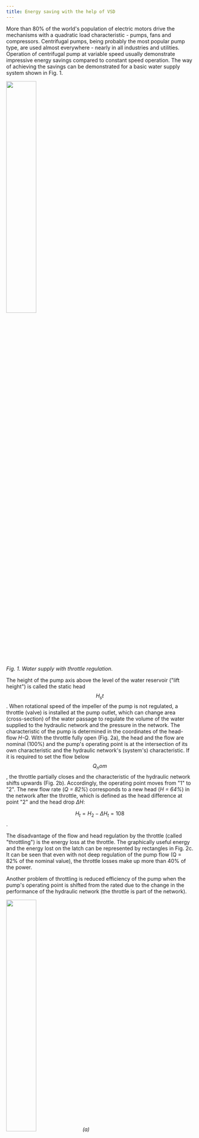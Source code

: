 ```yaml
---
title: Energy saving with the help of VSD
---
```


More than 80% of the world's population of electric motors drive the mechanisms with a quadratic load characteristic - pumps, fans and compressors. Centrifugal pumps, being probably the most popular pump type, are used almost everywhere - nearly in all industries and utilities. Operation of centrifugal pump at variable speed usually demonstrate impressive energy savings compared to constant speed operation. The way of achieving the savings can be demonstrated for a basic water supply system shown in Fig. 1.


<img src={PumpImage.src} width="40%" height="40%" />

_Fig. 1. Water supply with throttle regulation_.

The height of the pump axis above the level of the water reservoir ("lift height") is called the static head $$H_st$$.
When rotational speed of the impeller of the pump is not regulated, a throttle (valve) is installed at the pump outlet, which can change area (cross-section) of the water passage to regulate the volume of the water supplied to the hydraulic network and the pressure in the network.
The characteristic of the pump is determined in the coordinates of the head-flow _H-Q_. With the throttle fully open (Fig. 2a), the head and the flow are nominal (100%) and the pump's operating point is at the intersection of its own characteristic and the hydraulic network's (system's) characteristic.
If it is required to set the flow below $$Q_nom$$, the throttle partially closes and the characteristic of the hydraulic network shifts upwards (Fig. 2b). Accordingly, the operating point moves from "1" to "2". The new flow rate (_Q = 82%_) corresponds to a new head (_H = 64%_) in the network after the throttle, which is defined as the head difference at point "2" and the head drop _ΔH_:

$$H_t=H_2-ΔH_t=108%-44%=64%$$.

The disadvantage of the flow and head regulation by the throttle (called "throttling") is the energy loss at the throttle. The graphically useful energy and the energy lost on the latch can be represented by rectangles in Fig. 2c. It can be seen that even with not deep regulation of the pump flow (Q = 82% of the nominal value), the throttle losses make up more than 40% of the power.

Another problem of throttling is reduced efficiency of the pump when the pump's operating point is shifted from the rated due to the change in the performance of the hydraulic network (the throttle is part of the network).


<img src={Pump_charsImage.src} width="40%" height="40%" /> _(a)_


<img src={Pump_chars2Image.src} width="40%" height="40%" /> _(b)_


<img src={Pump_chars_energiesImage.src} width="40%" height="40%" /> _(c)_

_Fig. 2. Throttle control_.

The power on the pump shaft is determined by the following expression:

$$P=(g * \rho * h * q)/(3.6 * 10^6 * \eta)$$,

where *P* is in *kW*, *g* is _gravity_ ( $$g = 9.81$$ $$m/s^2$$ ), $$\rho$$ is _density_ of the [pumped fluid](Fluids.md) in $$kg / m^3$$, $$\eta$$ is _efficiency_ of the pump, *h* is _head_ in *m* and *q* is _flow_ in $$m^3 / h$$.

Thus, lower efficiency of the pump lead to increase power consumption. Fig. 3 shows the efficiency map of the pump (lines of equal efficiency).


<img src={Pump_chars_efficiencyImage.src} width="40%" height="40%" />

_Fig. 3. Pump efficiency_.

When adding the frequency converter to the motor driving the pump, the throttle can be permanently set to the fully open position. Head and flow control is performed by changing the rotational speed of the pump's impeller. Typically, a system with pump speed control operates in a closed loop on the feedback signal from the pressure sensor (Fig. 4).


<img src={Pump_fcImage.src} width="40%" height="40%" />

_Fig. 4. Water supply FC control_.

When the pressure in the network drops below by a value set by the operator, which indicates an insufficient flow, the inverter automatically increases the pump speed, which increases the flow rate and the pressure. Likewise, when the pressure rises above a preset value, the flow rate needs to be reduced - this is done by reducing the pump's speed.


<img src={Pump_chars_fcImage.src} width="40%" height="40%" /> _(a)_


<img src={Pump_chars_energyImage.src} width="40%" height="40%" /> _(b)_


<img src={Pump_chars_efficiency_fcImage.src} width="40%" height="40%" /> _(c)_

_Fig. 5. Impeller speed regulation_.

In contrast to the throttle control, when the displacement of the operating point during regulation was effected by changing the characteristics of the hydraulic network (the throttle is part of the network), in the event of a change in the speed of rotation of the impeller, the pump characteristic _H-Q_ is shifted. Fig. 5a shows the displacement of the characteristics of the pump, and the operating point of the process with a decrease in speed from _n_ to 82% of _n_. Since the valve is fully open, there is no loss on it and all the hydraulic energy generated by the pump is useful (Fig. 5b). It is noteworthy that when the pump speed is regulated and the corresponding displacement of its characteristic, the operating point is constantly in the zone of maximum efficiency (Fig. 5c).

